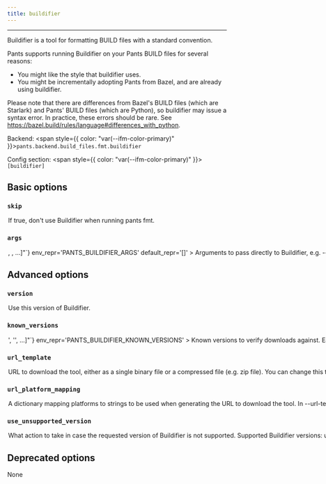 ```yaml
---
title: buildifier
---
```



---

Buildifier is a tool for formatting BUILD files with a standard convention.

Pants supports running Buildifier on your Pants BUILD files for several reasons:

- You might like the style that buildifier uses.
- You might be incrementally adopting Pants from Bazel, and are already using buildifier.

Please note that there are differences from Bazel's BUILD files (which are Starlark) and Pants' BUILD files (which are Python), so buildifier may issue a syntax error. In practice, these errors should be rare. See https://bazel.build/rules/language#differences_with_python.

Backend: <span style={{ color: "var(--ifm-color-primary)" }}>`pants.backend.build_files.fmt.buildifier`</span>

Config section: <span style={{ color: "var(--ifm-color-primary)" }}>`[buildifier]`</span>

## Basic options

<span className={styles.options}>

### `skip`

<Option
  cli_repr='--[no-]buildifier-skip'
  env_repr='PANTS_BUILDIFIER_SKIP'
  default_repr='False'
>
  

If true, don't use Buildifier when running `pants fmt`.

</Option>


### `args`

<Option
  cli_repr={`--buildifier-args="[<shell_str>, <shell_str>, ...]"`}
  env_repr='PANTS_BUILDIFIER_ARGS'
  default_repr='[]'
>
  

Arguments to pass directly to Buildifier, e.g. `--buildifier-args='-lint=fix'`.

</Option>


## Advanced options

### `version`

<Option
  cli_repr='--buildifier-version=<str>'
  env_repr='PANTS_BUILDIFIER_VERSION'
  default_repr='5.1.0'
>
  

Use this version of Buildifier.

</Option>


### `known_versions`

<Option
  cli_repr={`--buildifier-known-versions="['<str>', '<str>', ...]"`}
  env_repr='PANTS_BUILDIFIER_KNOWN_VERSIONS'
>
  

Known versions to verify downloads against.

Each element is a pipe-separated string of `version|platform|sha256|length`, where\:

- `version` is the version string
- `platform` is one of `[linux_arm64,linux_x86_64,macos_arm64,macos_x86_64]`
- `sha256` is the 64-character hex representation of the expected sha256
digest of the download file, as emitted by `shasum -a 256`
- `length` is the expected length of the download file in bytes, as emitted by
`wc -c`

E.g., `3.1.2|macos_x86_64|6d0f18cd84b918c7b3edd0203e75569e0c7caecb1367bbbe409b44e28514f5be|42813`.

Values are space-stripped, so pipes can be indented for readability if necessary.

</Option>


### `url_template`

<Option
  cli_repr='--buildifier-url-template=<str>'
  env_repr='PANTS_BUILDIFIER_URL_TEMPLATE'
  default_repr='https://github.com/bazelbuild/buildtools/releases/download/{version}/buildifier-{platform}'
>
  

URL to download the tool, either as a single binary file or a compressed file (e.g. zip file). You can change this to point to your own hosted file, e.g. to work with proxies or for access via the filesystem through a `file\:$abspath` URL (e.g. `file\:/this/is/absolute`, possibly by [templating the buildroot in a config file](\<[Options](doc\:options#config-file-entries)>)).

Use `\{version}` to have the value from `--version` substituted, and `\{platform}` to have a value from `--url-platform-mapping` substituted in, depending on the current platform. For example, https\://github.com/.../protoc-\{version}-\{platform}.zip.

</Option>


### `url_platform_mapping`

<Option
  cli_repr={`--buildifier-url-platform-mapping="{'key1': val1, 'key2': val2, ...}"`}
  env_repr='PANTS_BUILDIFIER_URL_PLATFORM_MAPPING'
>
  

A dictionary mapping platforms to strings to be used when generating the URL to download the tool.

In `--url-template`, anytime the `\{platform}` string is used, Pants will determine the current platform, and substitute `\{platform}` with the respective value from your dictionary.

For example, if you define `\{"macos_x86_64"\: "apple-darwin", "linux_x86_64"\: "unknown-linux"}`, and run Pants on Linux with an intel architecture, then `\{platform}` will be substituted in the `--url-template` option with `unknown-linux`.

</Option>


### `use_unsupported_version`

<Option
  cli_repr='--buildifier-use-unsupported-version=<UnsupportedVersionUsage>'
  env_repr='PANTS_BUILDIFIER_USE_UNSUPPORTED_VERSION'
  one_of='error, warning'
  default_repr='error'
>
  

What action to take in case the requested version of Buildifier is not supported.

Supported Buildifier versions\: unspecified

</Option>


## Deprecated options

None

</span>
